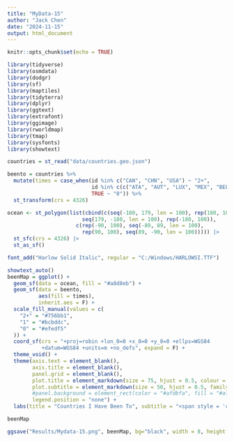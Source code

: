 ```yaml
---
title: "MyData-15"
author: "Jack Chen"
date: "2024-11-15"
output: html_document
---
```


```r
knitr::opts_chunk$set(echo = TRUE)
```

```r
library(tidyverse)
library(osmdata)
library(dodgr)
library(sf)
library(maptiles)
library(tidyterra)
library(dplyr)
library(ggtext)
library(extrafont)
library(ggimage)
library(rworldmap)
library(tmap)
library(sysfonts)
library(showtext)
```

```r
countries = st_read("data/countries.geo.json")

beento = countries %>%
  mutate(times = case_when(id %in% c("CAN", "CHN", "USA") ~ "2+",
                           id %in% c(c("ATA", "AUT", "LUX", "MEX", "BEL", "CHL", "CHE", "NLD", "CUB", "DEU", "ECU", "SGP", "FRA", "GBR", "THA", "HKG", "TWN", "TZA", "ISL", "CZE")) ~ "1",
                           TRUE ~ "0")) %>%
  st_transform(crs = 4326)
```

```r
ocean <- st_polygon(list(cbind(c(seq(-180, 179, len = 100), rep(180, 100), 
                        seq(179, -180, len = 100), rep(-180, 100)),
                      c(rep(-90, 100), seq(-89, 89, len = 100),
                        rep(90, 100), seq(89, -90, len = 100))))) |>
  st_sfc(crs = 4326) |>
  st_as_sf()

font_add("Harlow Solid Italic", regular = "C:/Windows/HARLOWSI.TTF")

showtext_auto()
beenMap = ggplot() +
  geom_sf(data = ocean, fill = "#a8d8eb") +
  geom_sf(data = beento,
          aes(fill = times),
          inherit.aes = F) + 
  scale_fill_manual(values = c(
    "2+" = "#756bb1",
    "1" = "#bcbddc",
    "0" = "#efedf5"
  )) +
  coord_sf(crs = "+proj=robin +lon_0=0 +x_0=0 +y_0=0 +ellps=WGS84 
           +datum=WGS84 +units=m +no_defs", expand = F) +
  theme_void() +
  theme(axis.text = element_blank(),
        axis.title = element_blank(),
        panel.grid = element_blank(),
        plot.title = element_markdown(size = 75, hjust = 0.5, colour = "white", family = "Harlow Solid Italic"),
        plot.subtitle = element_markdown(size = 50, hjust = 0.5, family = "Harlow Solid Italic", colour = "white"),
        #panel.background = element_rect(color = "#afdbfa", fill = "#afdbfa"),
        legend.position = "none") +
  labs(title = "Countries I Have Been To", subtitle = "<span style = 'color:#efedf5;'>Never</span>, <span style = 'color:#bcbddc;'>Once</span>, <span style = 'color:#756bb1;'>Multiple Times</span>") 

beenMap

ggsave("Results/Mydata-15.png", beenMap, bg="black", width = 8, height = 6)
```

